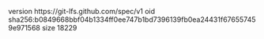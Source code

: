version https://git-lfs.github.com/spec/v1
oid sha256:b0849668bbf04b1334ff0ee747b1bd7396139fb0ea24431f676557459e971568
size 18229

